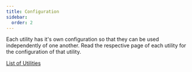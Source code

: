 ```yaml
---
title: Configuration
sidebar:
  order: 2
---
```


Each utility has it's own configuration so that they can be used independently of one another. Read the respective page of each utility for the configuration of that utility.

[List of Utilities](/docs/utilities)
